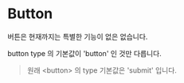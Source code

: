 # Button

버튼은 현재까지는 특별한 기능이 없은 없습니다.

button type 의 기본값이 'button' 인 것만 다릅니다.

> 원래 &lt;button&gt; 의 type 기본값은 'submit' 입니다.